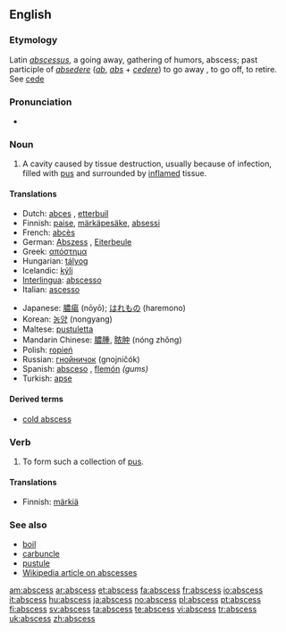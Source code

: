 {{wikipedia}}
==English==

===Etymology===
Latin ''[[abscessus]]'', a going away, gathering of humors, abscess; past participle of ''[[absedere]]'' (''[[ab]]'', ''[[abs]]'' + ''[[cedere]]'') to go away , to go off, to retire. See [[cede]]

===Pronunciation===
*{{audio|en-uk-abscess.ogg|Audio (UK)}}

===Noun===
{{en-noun|abscess|es}}

# {{pathology}} A cavity caused by tissue destruction, usually because of infection, filled with [[pus]] and surrounded by [[inflame|inflamed]] tissue.

====Translations====
{{trans-top|cavity filled with pus}}
*Dutch: [[abces]] {{n}}, [[etterbuil]] {{m}}
*Finnish: [[paise]], [[märkäpesäke]], [[absessi]]
*French: [[abcès]] {{m}}
*German: [[Abszess]] {{m}}, [[Eiterbeule]] {{f}}
*Greek: [[απόστημα]] {{n}}
*Hungarian: [[tályog]]
*Icelandic: [[kýli]] {{n}}
*[[Interlingua]]: [[abscesso]]
*Italian: [[ascesso]] {{m}}
{{trans-mid}}
*Japanese: [[膿瘍]] (nōyō); [[はれもの]] (haremono)
*Korean: [[농양]] (nongyang)
*Maltese: [[pustuletta]]
*Mandarin Chinese: [[膿腫]], [[脓肿]] (nóng zhǒng)
*Polish: [[ropień]] {{m}}
*Russian: [[гнойничок]] (gnojničók) {{m}}
*Spanish: [[absceso]] {{m}}, [[flemón]] {{m}} ''(gums)''
*Turkish: [[apse]]
{{trans-bottom}}

====Derived terms====
* [[cold abscess]]

===Verb===
{{en-verb|abscess|es}}

# {{intransitive}} To form such a collection of [[pus]].

====Translations====
{{trans-top|to form an abscess}}
*Finnish: [[märkiä]]
{{trans-mid}}
{{trans-bottom}}

===See also===
*[[boil]]
*[[carbuncle]]
*[[pustule]]
*[[w:Abscess|Wikipedia article on abscesses]]

[[am:abscess]]
[[ar:abscess]]
[[et:abscess]]
[[fa:abscess]]
[[fr:abscess]]
[[io:abscess]]
[[it:abscess]]
[[hu:abscess]]
[[ja:abscess]]
[[no:abscess]]
[[pl:abscess]]
[[pt:abscess]]
[[fi:abscess]]
[[sv:abscess]]
[[ta:abscess]]
[[te:abscess]]
[[vi:abscess]]
[[tr:abscess]]
[[uk:abscess]]
[[zh:abscess]]